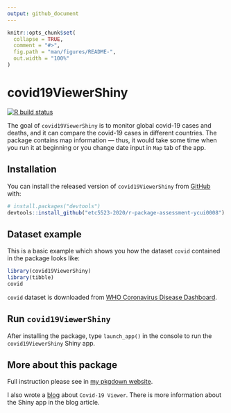 ```yaml
---
output: github_document
---
```


<!-- README.md is generated from README.Rmd. Please edit that file -->

```r
knitr::opts_chunk$set(
  collapse = TRUE,
  comment = "#>",
  fig.path = "man/figures/README-",
  out.width = "100%"
)
```

# covid19ViewerShiny

<!-- badges: start -->
[![R build status](https://github.com/etc5523-2020/r-package-assessment-ycui0008/workflows/R-CMD-check/badge.svg)](https://github.com/etc5523-2020/r-package-assessment-ycui0008/actions)
<!-- badges: end -->

The goal of `covid19ViewerShiny` is to monitor global covid-19 cases and deaths, and it can compare the covid-19 cases in different countries. The package contains map information --- thus, it would take some time when you run it at beginning or you change date input in `Map` tab of the app.

## Installation

You can install the released version of `covid19ViewerShiny` from [GitHub](https://github.com/etc5523-2020/r-package-assessment-ycui0008) with:


``` r
# install.packages("devtools")
devtools::install_github("etc5523-2020/r-package-assessment-ycui0008")
```
## Dataset example

This is a basic example which shows you how the dataset `covid` contained in the package looks like:

```r
library(covid19ViewerShiny)
library(tibble)
covid

```

`covid` dataset is downloaded from [WHO Coronavirus Disease Dashboard](https://covid19.who.int/table). 


## Run `covid19ViewerShiny`

After installing the package, type `launch_app()` in the console to run the `covid19ViewerShiny` Shiny app.

## More about this package

Full instruction please see in [my pkgdown website](https://etc5523-2020.github.io/r-package-assessment-ycui0008/).

I also wrote a [blog](https://ycui0008-blog.netlify.app/post/shiny-app-covid-19-viewer/) about `Covid-19 Viewer`. There is more information about the Shiny app in the blog article.


